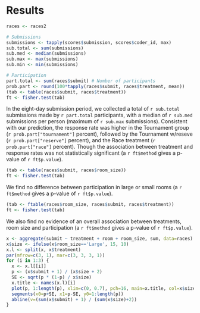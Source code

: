 
Results
=======

```r
races <- races2

# Submissions
submissions <- tapply(scores$submission, scores$coder_id, max)
sub.total <- sum(submissions)
sub.med <- median(submissions)
sub.max <- max(submissions)
sub.min <- min(submissions)

# Participation
part.total <- sum(races$submit) # Number of participants
prob.part <- round(100*tapply(races$submit, races$treatment, mean))
(tab <- table(races$submit, races$treatment))
ft <- fisher.test(tab)
``` 

In the eight-day submission period, we collected a total of `r sub.total` submissions  made by  `r part.total` participants, with a median of `r sub.med` submissions per person (maximum of `r sub.max` submissions). Consistent with our prediction, the response rate was higher in the Tournament group (`r prob.part["tournament"]` percent), followed by the Tournament w/reseve (`r prob.part["reserve"]` percent), and the Race treatment (`r prob.part["race"]` percent). Though the association between treatment and response rates was not statistically significant (a `r ft$method` gives a p-value of `r ft$p.value`).

```r
(tab <- table(races$submit, races$room_size))
ft <- fisher.test(tab)
```

We find no difference between participation in large or small rooms (a `r ft$method` gives a p-value of `r ft$p.value`).

```r
(tab <- ftable(races$room_size, races$submit, races$treatment))
ft <- fisher.test(tab)

```
We also find no evidence of an overall association between treatments, room size and participation (a `r ft$method` gives a p-value of `r ft$p.value`).


```r
x <- aggregate(submit ~ treatment + room + room_size, sum, data=races)
x$size <- ifelse(x$room_size=='Large', 15, 10)
x.l <- split(x, x$treatment)
par(mfrow=c(3, 1), mar=c(3, 3, 3, 1))
for (i in 1:3) {
  x <- x.l[[i]]
  p <- (x$submit + 1) / (x$size + 2)
  SE <- sqrt(p * (1-p) / x$size)
  x.title <- names(x.l)[i]
  plot(p, 1:length(p), xlim=c(0, 0.7), pch=16, main=x.title, col=x$size-5)
  segments(x0=p+SE, x1=p-SE, y0=1:length(p))
  abline(v=(sum(x$submit) + 1) / (sum(x$size)+2))
}
```
